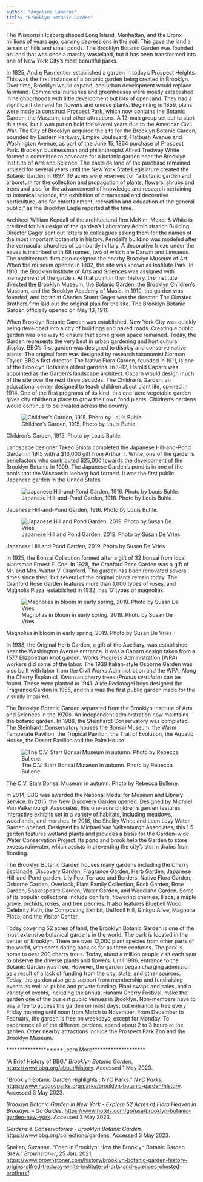 ```yaml
---
author: "Angelina Lambros"
title: "Brooklyn Botanic Garden"
---
```



The Wisconsin Iceberg shaped Long Island, Manhattan, and the Bronx millions of years ago, carving depressions in the soil. This gave the land a terrain of hills and small ponds. The Brooklyn Botanic Garden was founded on land that was once a marshy wasteland, but it has been transformed into one of New York City's most beautiful parks.

In 1825, Andre Parmentier established a garden in today's Prospect Heights. This was the first instance of a botanic garden being created in Brooklyn. Over time, Brooklyn would expand, and urban development would replace farmland. Commercial nurseries and greenhouses were mostly established in neighborhoods with little development but lots of open land. They had a significant demand for flowers and unique plants. Beginning in 1859, plans were made to construct Prospect Park, which now contains the Botanic Garden, the Museum, and other attractions. A 12-man group set out to start this task, but it was put on hold for several years due to the American Civil War. The City of Brooklyn acquired the site for the Brooklyn Botanic Garden, bounded by Eastern Parkway, Empire Boulevard, Flatbush Avenue and Washington Avenue, as part of the June 15, 1864 purchase of Prospect Park. Brooklyn businessman and philanthropist Alfred Tredway White formed a committee to advocate for a botanic garden near the Brooklyn Institute of Arts and Science. The eastside land of the purchase remained unused for several years until the New York State Legislature created the Botanic Garden in 1897. 39 acres were reserved for "a botanic garden and arboretum for the collection and propagation of plants, flowers, shrubs and trees and also for the advancement of knowledge and research pertaining to botanical science, the exhibition of ornamental and decorative horticulture, and for entertainment, recreation and education of the general public," as the Brooklyn Eagle reported at the time.

Architect William Kendall of the architectural firm McKim, Mead, & White is credited for his design of the garden's Laboratory Administration Building. Director Gager sent out letters to colleagues asking them for the names of the most important botanists in history. Kendall's building was modeled after the vernacular churches of Lombardy in Italy. A decorative frieze under the eaves is inscribed with 68 names, two of which are Darwin and Linnaeus. The architectural firm also designed the nearby Brooklyn Museum of Art. When the museum opened in 1902, the site was known as Institute Park. In 1910, the Brooklyn Institute of Arts and Sciences was assigned with management of the garden. At that point in their history, the Institute directed the Brooklyn Museum, the Botanic Garden, the Brooklyn Children's Museum, and the Brooklyn Academy of Music. In 1910, the garden was founded, and botanist Charles Stuart Gager was the director. The Olmsted Brothers firm laid out the original plan for the site. The Brooklyn Botanic Garden officially opened on May 13, 1911.

When Brooklyn Botanic Garden was established, New York City was quickly being developed into a city of buildings and paved roads. Creating a public garden was one way to ensure that some green space remained. Today, the Garden represents the very best in urban gardening and horticultural display. BBG's first garden was designed to display and conserve native plants. The original form was designed by research taxonomist Norman Taylor, BBG's first director. The Native Flora Garden, founded in 1911, is one of the Brooklyn Botanic's oldest gardens. In 1912, Harold Caparn was appointed as the Garden's landscape architect. Caparn would design much of the site over the next three decades. The Children's Garden, an educational center designed to teach children about plant life, opened in 1914. One of the first programs of its kind, this one-acre vegetable garden gives city children a place to grow their own food plants. Children's gardens would continue to be created across the country.

![Children's Garden, 1915. Photo by Louis Buhle.](Brooklyn%20Botanic%20Garden%2015d18039861b486f83d11d7beaff345f/Untitled.png)

Children's Garden, 1915. Photo by Louis Buhle.

Landscape designer Takeo Shiota completed the Japanese Hill-and-Pond Garden in 1915 with a \$13,000 gift from Arthur T. White, one of the garden's benefactors who contributed \$25,000 towards the development of the Brooklyn Botanic in 1909. The Japanese Garden's pond is in one of the pools that the Wisconsin Iceberg had formed. It was the first public Japanese garden in the United States.

![Japanese Hill-and-Pond Garden, 1916. Photo by Louis Buhle.](Brooklyn%20Botanic%20Garden%2015d18039861b486f83d11d7beaff345f/Untitled%201.png)

Japanese Hill-and-Pond Garden, 1916. Photo by Louis Buhle.

![Japanese Hill and Pond Garden, 2019. Photo by Susan De Vries](Brooklyn%20Botanic%20Garden%2015d18039861b486f83d11d7beaff345f/Untitled%202.png)

Japanese Hill and Pond Garden, 2019. Photo by Susan De Vries

In 1925, the Bonsai Collection formed after a gift of 32 bonsai from local plantsman Ernest F. Coe. In 1928, the Cranford Rose Garden was a gift of Mr. and Mrs. Walter V. Cranford. The garden has been renovated several times since then, but several of the original plants remain today. The Cranford Rose Garden features more than 1,000 types of roses, and Magnolia Plaza, established in 1932, has 17 types of magnolias.

![Magnolias in bloom in early spring, 2019. Photo by Susan De Vries](Brooklyn%20Botanic%20Garden%2015d18039861b486f83d11d7beaff345f/Untitled%203.png)

Magnolias in bloom in early spring, 2019. Photo by Susan De Vries

In 1938, the Original Herb Garden, a gift of the Auxiliary, was established near the Washington Avenue entrance. It was a Caparn design taken from a 1577 Elizabethan knot garden. Works Progress Administration (WPA) workers did some of the labor. The 1939 Italian-style Osborne Garden was also built with labor from the Civil Works Administration and the WPA. Along the Cherry Esplanad, Kwanzan cherry trees (*Prunus serrulata*) can be found. These were planted in 1941. Alice Recknagel Ireys designed the Fragrance Garden in 1955, and this was the first public garden made for the visually impaired.

The Brooklyn Botanic Garden separated from the Brooklyn Institute of Arts and Sciences in the 1970s. An independent administration now maintains the botanic garden. In 1988, the Steinhardt Conservatory was completed. The Steinhardt Conservatory houses the Bonsai Museum, the Warm Temperate Pavilion, the Tropical Pavilion, the Trail of Evolution, the Aquatic House, the Desert Pavilion and the Palm House.

![The C.V. Starr Bonsai Museum in autumn. Photo by Rebecca Bullene.](Brooklyn%20Botanic%20Garden%2015d18039861b486f83d11d7beaff345f/Untitled%204.png)

The C.V. Starr Bonsai Museum in autumn. Photo by Rebecca Bullene.

In 2014, BBG was awarded the National Medal for Museum and Library Service. In 2015, the New Discovery Garden opened. Designed by Michael Van Valkenburgh Associates, this one-acre children's garden features interactive exhibits set in a variety of habitats, including meadows, woodlands, and marshes. In 2016, the Shelby White and Leon Levy Water Garden opened. Designed by Michael Van Valkenburgh Associates, this 1.5 garden features wetland plants and provides a basis for the Garden-wide Water Conservation Project. Its pond and brook help the Garden to store excess rainwater, which assists in preventing the city's storm drains from flooding.

The Brooklyn Botanic Garden houses many gardens including the Cherry Esplanade, Discovery Garden, Fragrance Garden, Herb Garden, Japanese Hill-and-Pond garden, Lily Pool Terrace and Borders, Native Flora Garden, Osborne Garden, Overlook, Plant Family Collection, Rock Garden, Rose Garden, Shakespeare Garden, Water Garden, and Woodland Garden. Some of its popular collections include conifers, flowering cherries, lilacs, a maple grove, orchids, roses, and tree peonies. It also features Bluebell Wood, Celebrity Path, the Composting Exhibit, Daffodil Hill, Ginkgo Allee, Magnolia Plaza, and the Visitor Center.

Today covering 52 acres of land, the Brooklyn Botanic Garden is one of the most extensive botanical gardens in the world. The park is located in the center of Brooklyn. There are over 12,000 plant species from other parts of the world, with some dating back as far as three centuries. The park is home to over 200 cherry trees. Today, about a million people visit each year to observe the diverse plants and flowers. Until 1996, entrance to the Botanic Garden was free. However, the garden began charging admission as a result of a lack of funding from the city, state, and other sources. Today, the garden also gets support from membership and fundraising events as well as public and private funding. Plant swaps and sales, and a variety of events, including the annual Hanami Cherry Festival, make the garden one of the busiest public venues in Brooklyn. Non-members have to pay a fee to access the garden on most days, but entrance is free every Friday morning until noon from March to November. From December to February, the garden is free on weekdays, except for Monday. To experience all of the different gardens, spend about 2 to 3 hours at the garden. Other nearby attractions include the Prospect Park Zoo and the Brooklyn Museum.

\*\*\*\*\*\*\*\*\*\*\*\*\*\*\*\*\*\*\*\*Learn More\*\*\*\*\*\*\*\*\*\*\*\*\*\*\*\*\*\*\*\*

"A Brief History of BBG." *Brooklyn Botanic Garden*, <https://www.bbg.org/about/history>. Accessed 1 May 2023.

"Brooklyn Botanic Garden Highlights : NYC Parks." *NYC Parks*, <https://www.nycgovparks.org/parks/brooklyn-botanic-garden/history>. Accessed 3 May 2023.

*Brooklyn Botanic Garden in New York - Explore 52 Acres of Flora Heaven in Brooklyn. -- Go Guides*. <https://www.hotels.com/go/usa/brooklyn-botanic-garden-new-york>. Accessed 3 May 2023.

*Gardens & Conservatories - Brooklyn Botanic Garden*. <https://www.bbg.org/collections/gardens>. Accessed 3 May 2023.

Spellen, Suzanne. "Eden in Brooklyn: How the Brooklyn Botanic Garden Grew." *Brownstoner*, 25 Jan. 2021, <https://www.brownstoner.com/history/brooklyn-botanic-garden-history-origins-alfred-tredway-white-institute-of-arts-and-sciences-olmsted-brothers/>.
